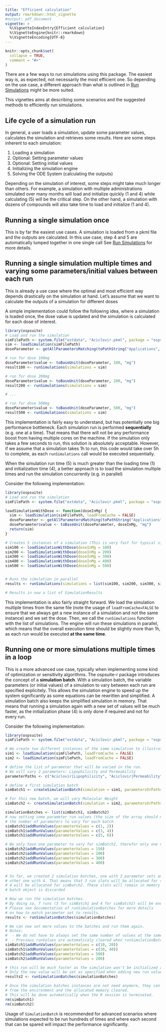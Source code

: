 ---
title: "Efficient calculation"
output: rmarkdown::html_vignette
#output: pdf_document
vignette: >
  %\VignetteIndexEntry{Efficient calculation}
  %\VignetteEngine{knitr::rmarkdown}
  %\VignetteEncoding{UTF-8}
---

```{r, include = FALSE}
knitr::opts_chunk$set(
  collapse = TRUE,
  comment = "#>"
)
```

There are a few ways to run simulations using this package. 
The easiest way is, as expected, not necessarily the most efficient one. So depending on the use case, a different approach than what is outlined in [Run Simulations](run-simulation.html) might be more suited.

This vignettes aims at describing some scenarios and the suggested methods to efficiently run simulations.

## Life cycle of a simulation run

In general, a user loads a simulation, update some parameter values, calculates the simulation and retrieves some results. 
Here are some steps inherent to each simulation:

1. Loading a simulation
2. Optional: Setting parameter values
3. Optional: Setting initial values
4. Initializing the simulation engine
5. Solving the ODE System (calculating the outputs)

Depending on the simulation of interest, some steps might take much longer than others. For example, a simulation with multiple administrations simulated over many months will load and initialize quickly (1 and 4) while calculating (5) will be the critical step. On the other hand, a simulation with dozens of compounds will also take time to load and initialize (1 and 4). 


## Running a single simulation once

This is by far the easiest use cases. A simulation is loaded from a pkml file and the outputs are calculated. In this use case, step 4 and 5 are automatically lumped together in one single call
See [Run Simulations](run-simulation.html) for more details. 


## Running a single simulation multiple times and varying some parameters/initial values between each run

This is already a use case where the optimal and most efficient way depends drastically on the simulation at hand.
Let's assume that we want to calculate the outputs of a simulation for different doses

A simple implementation could follow the following idea, where a simulation is loaded once, the dose value is updated and the simulation is calculated for each dose of interest. 
```{r SequentialRun, eval=TRUE}
library(ospsuite)
# Load and run the simulation
simFilePath <- system.file("extdata", "Aciclovir.pkml", package = "ospsuite")
sim <- loadSimulation(simFilePath)
doseParameter <- getAllParametersMatching(toPathString("Applications", "**", "Dose"), sim)[[1]]

# run for dose 100mg
doseParameter$value <- toBaseUnit(doseParameter, 100, "mg")
result100 <- runSimulations(simulations = sim)

# run for dose 200mg
doseParameter$value <- toBaseUnit(doseParameter, 200, "mg")
result200 <- runSimulations(simulations = sim)

# ...

# run for dose 500mg
doseParameter$value <- toBaseUnit(doseParameter, 500, "mg")
result500 <- runSimulations(simulations = sim)
```

This implementation is fairly easy to understand, but has potentially one big performance bottleneck. Each simulation run is performed **sequentially** (e.g. one at a time). That means that there will not be any performance boost from having multiple cores on the machine.
If the simulation only takes a few seconds to run, this solution is absolutely acceptable. However, if we assume that a simulation takes 1h to run, this code would take over 5h to complete, as each `runSimulations` call would be executed sequentially. 

When the simulation run time (5) is much greater than the loading time (1) and initialization time (4), a better approach is to load the simulation multiple times and run the simulation concurrently (e.g. in parallel)

Consider the following implementation:
```{r ParallelRun, eval=TRUE}
library(ospsuite)
# Load and run the simulation
simFilePath <- system.file("extdata", "Aciclovir.pkml", package = "ospsuite")

loadSimulationWithDose <- function(doseInMg) {
  sim <- loadSimulation(simFilePath, loadFromCache = FALSE)
  doseParameter <- getAllParametersMatching(toPathString("Applications", "**", "Dose"), sim)[[1]]
  doseParameter$value <- toBaseUnit(doseParameter, doseInMg, "mg")
  return(sim)
}

# Creates 5 instances of a simulation (This is very fast for typical simulations)
sim100 <- loadSimulationWithDose(doseInMg = 100)
sim200 <- loadSimulationWithDose(doseInMg = 200)
sim300 <- loadSimulationWithDose(doseInMg = 300)
sim400 <- loadSimulationWithDose(doseInMg = 400)
sim500 <- loadSimulationWithDose(doseInMg = 500)


# Runs the simulation in parallel
results <- runSimulations(simulations = list(sim100, sim200, sim300, sim400, sim500))

# Results in now a list of SimulationResults
```

This implementation is also fairly straight forward. We load the simulation multiple times from the same file (note the usage of `loadFromCache=FALSE` to ensure that we always get a new instance of a simulation and not the same instance) and we set the dose. Then, we call the `runSimulations` function with the list of simulations. The engine will run these simulations in parallel, which means that the overall execution time should be slightly more than 1h, as each run would be executed **at the same time**.


## Running one or more simulations multiple times in a loop

This is a more advanced use case, typically when implementing some kind of optimization or sensitivity algorithms. The ospsuite-r package introduces the concept of a **simulation batch**. With a simulation batch, the variable parameters (or initial values) of a simulation to vary between each run are specified explicitely. This allows the simulation engine to speed up the system significantly as some equations can be rewritten and simplified. A simulation batch also keeps the simplified simulation in memory. That means that running a simulation again with a new set of values will be much faster, as the initialization phase (4) is only done if required and not for every run. 

Consider the following implementation:
```{r BatchRun, eval=TRUE}
library(ospsuite)
simFilePath <- system.file("extdata", "Aciclovir.pkml", package = "ospsuite")

# We create two different instances of the same simulation to illustrate the usage.
sim1 <- loadSimulation(simFilePath, loadFromCache = FALSE)
sim2 <- loadSimulation(simFilePath, loadFromCache = FALSE)

# define the list of parameter that will be varied in the run. 
# We will vary 2 parameters: Lipophilicity and Permeability 
parameterPaths <- c("Aciclovir|Lipophilicity", "Aciclovir|Permeability")

# define a first simulation batch
simBatch1 <- createSimulationBatch(simulation = sim1, parametersOrPaths = parameterPaths)

# For this new batch, we will vary Molecular Weight
simBatch2 <- createSimulationBatch(simulation = sim2, parametersOrPaths = c("Aciclovir|Molecular weight"))

simulationBatches <- list(simBatch1, simBatch2)
# now setting some parameter run values (the size of the array should match 
# the number of parameters to vary for each batch
simBatch1$addRunValues(parameterValues = c(1, 2))
simBatch1$addRunValues(parameterValues = c(3, 4))
simBatch1$addRunValues(parameterValues = c(5, 6))

# We only have one parameter to vary for simBatch2, therefor only one value to set
simBatch2$addRunValues(parameterValues = 150)
simBatch2$addRunValues(parameterValues = 200)
simBatch2$addRunValues(parameterValues = 300)
simBatch2$addRunValues(parameterValues = 400)


# So far, we created 2 simulation batches, one with 3 parameter sets and the 
# other one with 4. That means that 3 run slots will be allocated for simBatch1 and 
# 4 will be allocated for simBatch2. These slots will remain in memory until the 
# batch object is discarded

# Now we run the simulation batches. 
# By doing so, 7 runs (3 for simBatch1 and 4 for simBatch2) will be executed in parallel. 
# Please see documentation of runSimulationBatches for more details 
# on how to match parameter set to results.
results <- runSimulationBatches(simulationBatches)

# We can now set more values to the batches and run them again. 
# Notes: 
#  - We do not have to always set the same number of values at the same time
#  - Previous runValues are automaticaly cleared when runSimulationBatches is called. 
simBatch1$addRunValues(parameterValues = c(10, 20))
simBatch1$addRunValues(parameterValues = c(30, 40))
simBatch2$addRunValues(parameterValues = 500)
simBatch2$addRunValues(parameterValues = 200)

# this run will be much faster as the simulation won't be initialized again. 
# Only the new value will be set as specified when adding new run values with addRunValues
results2 <- runSimulationBatches(simulationBatches)

# Once the simulation batches instances are not need anymore, they can be removed 
# from the environment and the allocated memory cleared. 
# This will be done automatically when the R session is terminated.
rm(simBatch1)
rm(simBatch2)
```

Usage of `SimulationBatch` is recommended for advanced scenarios where simulations expected to be run hundreds of times and where each second that can be spared will impact the performance significantly. 
